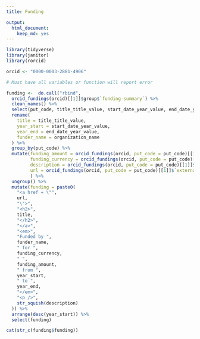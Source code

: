 ```yaml
---
title: Funding

output:
  html_document:
    keep_md: yes
---
```

```r
library(tidyverse)
library(janitor)
library(rorcid)

orcid <- "0000-0003-2881-4906"

# Must have all variables or function will report error

funding <-  do.call("rbind",
  orcid_fundings(orcid)[[1]]$group$`funding-summary`) %>%
  clean_names() %>%
  select(put_code, title_title_value, start_date_year_value, end_date_year_value, organization_name) %>%
  rename(
    title = title_title_value,
    year_start = start_date_year_value,
    year_end = end_date_year_value,
    funder_name = organization_name
  ) %>% 
  group_by(put_code) %>%
  mutate(funding_amount = orcid_fundings(orcid, put_code = put_code)[[1]]$amount$value,
         funding_currency = orcid_fundings(orcid, put_code = put_code)[[1]]$amount$`currency-code`,
         description = orcid_fundings(orcid, put_code = put_code)[[1]]$`short-description`,
         url = orcid_fundings(orcid, put_code = put_code)[[1]]$`external-ids`$`external-id`$`external-id-url.value`
         ) %>%
  ungroup() %>%
  mutate(funding = paste0(
    "<a href = \"",
    url,
    "\">",
    "<h2>",
    title,
    "</h2>",
    "</a>",
    "<em>",
    "Funded by ",
    funder_name,
    " for ",
    funding_currency,
    " ",
    funding_amount,
    " from ",
    year_start,
    " to ",
    year_end,
    "</em>",
    "<p />",
    str_squish(description)
  )) %>%
  arrange(desc(year_start)) %>% 
  select(funding)

cat(str_c(funding$funding))
```  
